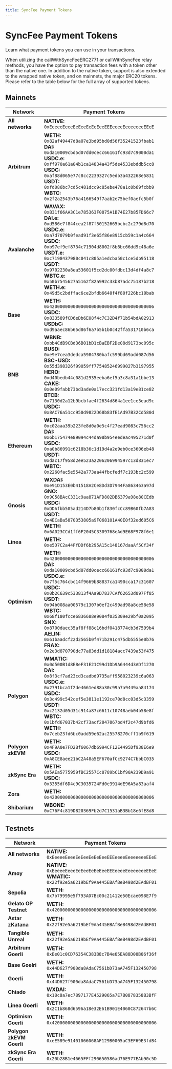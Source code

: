 ```yaml
---
title: SyncFee Payment Tokens
---
```


# SyncFee Payment Tokens

Learn what payment tokens you can use in your transactions.

When utilizing the callWithSyncFeeERC2771 or callWithSyncFee relay methods, you have the option to pay transaction fees with a token other than the native one. In addition to the native token, support is also extended to the wrapped native token, and on mainnets, the major ERC20 tokens. Please refer to the table below for the full array of supported tokens.

## Mainnets

| Network | Payment Tokens |
|---------|---------------|
| **All networks** | **NATIVE:** `0xEeeeeEeeeEeEeeEeEeEeeEEEeeeeEeeeeeeeEEeE` |
| **Arbitrum** | **WETH:** `0x82af49447d8a07e3bd95bd0d56f35241523fbab1`<br>**DAI:** `0xda10009cbd5d07dd0cecc66161fc93d7c9000da1`<br>**USDC.e:** `0xff970a61a04b1ca14834a43f5de4533ebddb5cc8`<br>**USDC:** `0xaf88d065e77c8cc2239327c5edb3a432268e5831`<br>**USDT:** `0xfd086bc7cd5c481dcc9c85ebe478a1c0b69fcbb9`<br>**WBTC:** `0x2f2a2543b76a4166549f7aab2e75bef0aefc5b0f` |
| **Avalanche** | **WAVAX:** `0xB31f66AA3C1e785363F0875A1B74E27b85FD66c7`<br>**DAI.e:** `0xd586e7f844cea2f87f50152665bcbc2c279d8d70`<br>**USDC.e:** `0xa7d7079b0fead91f3e65f86e8915cb59c1a4c664`<br>**USDC:** `0xb97ef9ef8734c71904d8002f8b6bc66dd9c48a6e`<br>**USDT.e:** `0xc7198437980c041c805a1edcba50c1ce5db95118`<br>**USDT:** `0x9702230a8ea53601f5cd2dc00fdbc13d4df4a8c7`<br>**WBTC.e:** `0x50b7545627a5162f82a992c33b87adc75187b218`<br>**WETH.e:** `0x49d5c2bdffac6ce2bfdb6640f4f80f226bc10bab` |
| **Base** | **WETH:** `0x4200000000000000000000000000000000000006`<br>**USDC:** `0x833589fCD6eDb6E08f4c7C32D4f71b54bdA02913`<br>**USDbC:** `0xd9aaec86b65d86f6a7b5b1b0c42ffa531710b6ca` |
| **BNB** | **WBNB:** `0xbb4CdB9CBd36B01bD1cBaEBF2De08d9173bc095c`<br>**BUSD:** `0xe9e7cea3dedca5984780bafc599bd69add087d56`<br>**BSC-USD:** `0x55d398326f99059ff775485246999027b3197955`<br>**HERO:** `0xd40bedb44c081d2935eeba6ef5a3c8a31a1bbe13`<br>**CAKE:** `0x0e09fabb73bd3ade0a17ecc321fd13a19e81ce82`<br>**BTCB:** `0x7130d2a12b9bcbfae4f2634d864a1ee1ce3ead9c`<br>**USDC:** `0x8AC76a51cc950d9822D68b83fE1Ad97B32Cd580d` |
| **Ethereum** | **WETH:** `0xc02aaa39b223fe8d0a0e5c4f27ead9083c756cc2`<br>**DAI:** `0x6b175474e89094c44da98b954eedeac495271d0f`<br>**USDC:** `0xa0b86991c6218b36c1d19d4a2e9eb0ce3606eb48`<br>**USDT:** `0xdac17f958d2ee523a2206206994597c13d831ec7`<br>**WBTC:** `0x2260fac5e5542a773aa44fbcfedf7c193bc2c599` |
| **Gnosis** | **WXDAI:** `0xe91D153E0b41518A2Ce8Dd3D7944Fa863463a97d`<br>**GNO:** `0x9C58BAcC331c9aa871AFD802DB6379a98e80CEdb`<br>**USDC:** `0xDDAfbb505ad214D7b80b1f830fcCc89B60fb7A83`<br>**USDT:** `0x4ECaBa5870353805a9F068101A40E0f32ed605C6`<br>**WETH:** `0x6A023CCd1ff6F2045C3309768eAd9E68F978f6e1` |
| **Linea** | **WETH:** `0xe5D7C2a44FfDDf6b295A15c148167daaAf5Cf34f` |
| **Optimism** | **WETH:** `0x4200000000000000000000000000000000000006`<br>**DAI:** `0xda10009cbd5d07dd0cecc66161fc93d7c9000da1`<br>**USDC.e:** `0x7f5c764cbc14f9669b88837ca1490cca17c31607`<br>**USDC:** `0x0b2C639c533813f4Aa9D7837CAf62653d097Ff85`<br>**USDT:** `0x94b008aa00579c1307b0ef2c499ad98a8ce58e58`<br>**WBTC:** `0x68f180fcce6836688e9084f035309e29bf0a2095`<br>**SNX:** `0x8700daec35af8ff88c16bdf0418774cb3d7599b4`<br>**AELIN:** `0x61baadcf22d2565b0f471b291c475db5555e0b76`<br>**FRAX:** `0x2e3d870790dc77a83dd1d18184acc7439a53f475` |
| **Polygon** | **WMATIC:** `0x0d500B1d8E8eF31E21C99d1Db9A6444d3ADf1270`<br>**DAI:** `0x8f3cf7ad23cd3cadbd9735aff958023239c6a063`<br>**USDC.e:** `0x2791bca1f2de4661ed88a30c99a7a9449aa84174`<br>**USDC:** `0x3c499c542cef5e3811e1192ce70d8cc03d5c3359`<br>**USDT:** `0xc2132d05d31c914a87c6611c10748aeb04b58e8f`<br>**WBTC:** `0x1bfd67037b42cf73acf2047067bd4f2c47d9bfd6`<br>**WETH:** `0x7ceb23fd6bc0add59e62ac25578270cff1b9f619` |
| **Polygon zkEVM** | **WETH:** `0x4F9A0e7FD2Bf6067db6994CF12E4495Df938E6e9`<br>**USDC:** `0xA8CE8aee21bC2A48a5EF670afCc9274C7bbbC035` |
| **zkSync Era** | **WETH:** `0x5AEa5775959fBC2557Cc8789bC1bf90A239D9a91`<br>**USDC:** `0x3355df6D4c9C3035724Fd0e3914dE96A5a83aaf4` |
| **Zora** | **WETH:** `0x4200000000000000000000000000000000000006` |
| **Shibarium** | **WBONE:** `0xC76F4c819D820369Fb2d7C1531aB3Bb18e6fE8d8` |

## Testnets

| Network | Payment Tokens |
|---------|---------------|
| **All networks** | **NATIVE:** `0xEeeeeEeeeEeEeeEeEeEeeEEEeeeeEeeeeeeeEEeE` |
| **Amoy** | **NATIVE:** `0xEeeeeEeeeEeEeeEeEeEeeEEEeeeeEeeeeeeeEEeE`<br>**WMATIC:** `0x22f92e5a6219bEf9Aa445EBAfBeB498d2EAdBF01` |
| **Sepolia** | **WETH:** `0x7b79995e5f793A07Bc00c21412e50Ecae098E7f9` |
| **Gelato OP Testnet** | **WETH:** `0x4200000000000000000000000000000000000006` |
| **Astar zKatana** | **WETH:** `0x22f92e5a6219bEf9Aa445EBAfBeB498d2EAdBF01` |
| **Tangible Unreal** | **WETH:** `0x22f92e5a6219bEf9Aa445EBAfBeB498d2EAdBF01` |
| **Arbitrum Goerli** | **WETH:** `0xEe01c0CD76354C383B8c7B4e65EA88D00B06f36f` |
| **Base Goelri** | **WETH:** `0x44D627f900da8AdaC7561bD73aA745F132450798` |
| **Goerli** | **WETH:** `0x44D627f900da8AdaC7561bD73aA745F132450798` |
| **Chiado** | **WXDAI:** `0x18c8a7ec7897177E4529065a7E7B0878358B3BfF` |
| **Linea Goerli** | **WETH:** `0x2C1b868d6596a18e32E61B901E4060C872647b6C` |
| **Optimism Goerli** | **WETH:** `0x4200000000000000000000000000000000000006` |
| **Polygon zkEVM Goerli** | **WETH:** `0xeE589e91401066068AF129B0005aC3EF69E3fdB4` |
| **zkSync Era Goerli** | **WETH:** `0x20b28B1e4665FFf290650586ad76E977EAb90c5D` |